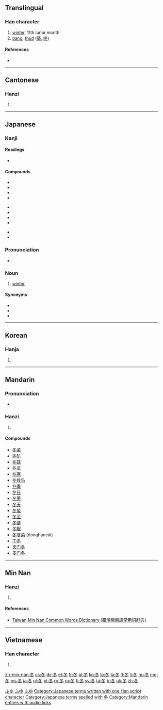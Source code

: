 {{also|鼕}}
==Translingual==
{{stroke order|type=animate}}

===Han character===
{{Han char|rn=15|rad=冫|as=03|sn=5|four=2730<sub>3</sub>|canj=竹水卜 (HEY)|ids=⿳[[夂]][[丶]]丶}}

# [[winter]], 11th lunar month
# [[bang]], [[thud]] ([[鼕]], [[咚]])

====References====
* {{Han ref|kx=0131.170|dkj=01610|dj=0294.130|hdz=20867.190|uh=51AC|ud=20908|bh=A556|bd=42326}}

----

==Cantonese==

===Hanzi===
{{yue-hanzi|jyut=|y=dung1}}

# {{defn|lang=yue|sort=冫03}}

----

==Japanese==

===Kanji===
{{ja-kanji|grade=2|rs=冫03}}

====Readings====
* {{ja-readings
|goon=[[とう]] (tō) < [[とう]] (tou)
|kanon=[[とう]] (tō) < [[とう]] (tou)
|kun=[[ふゆ]] (fuyu)}}

====Compounds====
{{top3}}
* {{l|ja|冬季|tr=とうき, tōki}}
* {{l|ja|冬期|tr=とうき, tōki}}
* {{l|ja|冬至|tr=とうじ, tōji}}
* {{l|ja|冬眠|tr=とうみん, tōmin}}
{{mid3}}
* {{l|ja|冬将軍|tr=ふゆしょうぐん, fuyushōgun}}
* {{l|ja|冬休|tr=ふゆやすみ, fuyuyasumi}}
* {{l|ja|冬山|tr=ふゆやま, fuyuyama}}
* {{l|ja|初冬|tr=しょとう, shotō}}
{{mid3}}
* {{l|ja|晩冬|tr=ばんとう, bantō}}
* {{l|ja|立冬|tr=りっとう, rittō}}
{{bottom}}

===Pronunciation===
* {{ja-accent-common|o|ふ|ゆ}}

===Noun===
{{ja-noun|k|hira=ふゆ|rom=fuyu}}

# [[winter]] {{gloss|season}}

====Synonyms====
* {{l|ja|冬季|tr=tōki}}
* {{l|ja|冬期|tr=tōki}}
* {{l|ja|ウィンター|tr=wintā}}

[[Category:1000 Japanese basic words|ふゆ]]
[[Category:ja:Calendar terms|ふゆ]]
[[Category:ja:Seasons|ふゆ]]
[[Category:Japanese terms written with one Han script character]]
[[Category:Japanese terms spelled with 冬]]

----

==Korean==

===Hanja===
{{ko-hanja|hangeul=[[동]]|rv=dong|mr=tong}}

# {{defn|lang=ko|sort=冫03}}

----

==Mandarin==

===Pronunciation===
* {{audio|zh-dōng.ogg|audio}}

===Hanzi===
{{cmn-hanzi|pin=[[dōng]] ([[dong1]])|wg=tung<sup>1</sup>}}

# {{defn|lang=cmn|sort=冫03}}

====Compounds====
* [[冬菜]]
* [[冬防]]
* [[冬菇]]
* [[冬瓜]]
* [[冬寒]]
* [[冬候鸟]]
* [[冬季]]
* [[冬日]]
* [[冬笋]]
* [[冬天]]
* [[冬蛰]]
* [[冬至]]
* [[冬装]]
* [[冬眠]]
* [[冬寒菜]] (dōngháncài)
* [[丁冬]]
* [[天门冬]]
* [[麦门冬]] 

[[Category:Mandarin entries with audio links]]

----

==Min Nan==

===Hanzi===
{{nan-hanzi|tlpa=tong (tong<sup>1</sup>), tang (tang<sup>1</sup>)}}

# {{defn|lang=nan|sort=冫03}}

====References====
*[http://twblg.dict.edu.tw/holodict_new/result_detail.jsp?n_no=1386&curpage=1&sample=%E5%86%AC&radiobutton=1&querytarget=1&limit=20&pagenum=2&rowcount=29 Taiwan Min Nan Common Words Dictionary (臺灣閩南語常用詞辭典)]

----

==Vietnamese==

===Han character===
{{vi-hantu|[[đông]], [[đong]]|rs=冫03}}

# {{defn|lang=vi|sort=冫03}}

[[zh-min-nan:冬]]
[[cs:冬]]
[[de:冬]]
[[et:冬]]
[[fr:冬]]
[[gl:冬]]
[[ko:冬]]
[[lo:冬]]
[[la:冬]]
[[lt:冬]]
[[li:冬]]
[[hu:冬]]
[[mg:冬]]
[[ms:冬]]
[[ja:冬]]
[[pl:冬]]
[[pt:冬]]
[[ro:冬]]
[[ru:冬]]
[[fi:冬]]
[[sv:冬]]
[[ta:冬]]
[[tr:冬]]
[[uk:冬]]
[[zh:冬]]